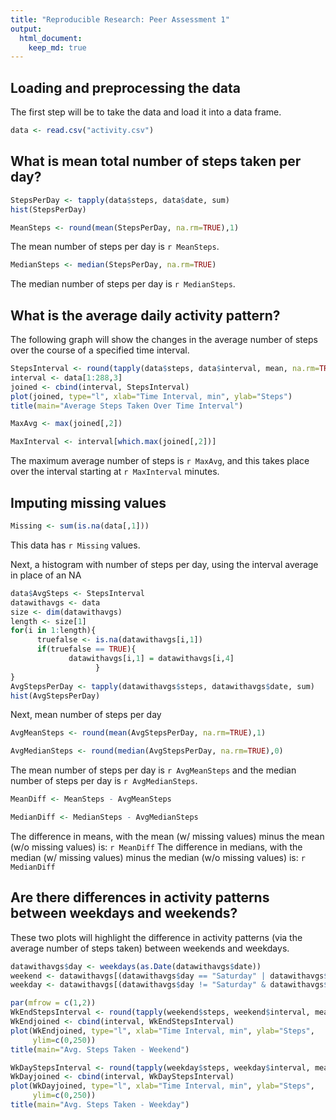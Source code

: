 ```yaml
---
title: "Reproducible Research: Peer Assessment 1"
output: 
  html_document:
    keep_md: true
---
```



## Loading and preprocessing the data
The first step will be to take the data and load it into a data frame.

```r
data <- read.csv("activity.csv")
```


## What is mean total number of steps taken per day?
```r
StepsPerDay <- tapply(data$steps, data$date, sum)
hist(StepsPerDay)
```

```r
MeanSteps <- round(mean(StepsPerDay, na.rm=TRUE),1)
```
The mean number of steps per day is `r MeanSteps`.

```r
MedianSteps <- median(StepsPerDay, na.rm=TRUE)
```
The median number of steps per day is `r MedianSteps`.

## What is the average daily activity pattern?
The following graph will show the changes in the average number of steps over the course of a specified time interval.
```r
StepsInterval <- round(tapply(data$steps, data$interval, mean, na.rm=TRUE),2)
interval <- data[1:288,3]
joined <- cbind(interval, StepsInterval)
plot(joined, type="l", xlab="Time Interval, min", ylab="Steps")
title(main="Average Steps Taken Over Time Interval")
```

```r
MaxAvg <- max(joined[,2])
```

```r
MaxInterval <- interval[which.max(joined[,2])]
```
The maximum average number of steps is `r MaxAvg`, and this takes place over the interval starting at `r MaxInterval` minutes.

## Imputing missing values
```r
Missing <- sum(is.na(data[,1]))
```

This data has `r Missing` values.

Next, a histogram with number of steps per day, using the interval average in place of an NA
```r
data$AvgSteps <- StepsInterval
datawithavgs <- data
size <- dim(datawithavgs)
length <- size[1]
for(i in 1:length){
      truefalse <- is.na(datawithavgs[i,1])
      if(truefalse == TRUE){
             datawithavgs[i,1] = datawithavgs[i,4]     
                   }
}
AvgStepsPerDay <- tapply(datawithavgs$steps, datawithavgs$date, sum)
hist(AvgStepsPerDay)
```

Next, mean number of steps per day
```r
AvgMeanSteps <- round(mean(AvgStepsPerDay, na.rm=TRUE),1)
```

```r
AvgMedianSteps <- round(median(AvgStepsPerDay, na.rm=TRUE),0)
```
The mean number of steps per day is `r AvgMeanSteps` and the median number of steps per day is `r AvgMedianSteps`.

```r
MeanDiff <- MeanSteps - AvgMeanSteps
```

```r
MedianDiff <- MedianSteps - AvgMedianSteps
```
The difference in means, with the mean (w/ missing values) minus the mean (w/o missing values) is: `r MeanDiff`
The difference in medians, with the median (w/ missing values) minus the median (w/o missing values) is: `r MedianDiff`

## Are there differences in activity patterns between weekdays and weekends?

These two plots will highlight the difference in activity patterns (via the average number of steps taken) between weekends and weekdays.

```r
datawithavgs$day <- weekdays(as.Date(datawithavgs$date))
weekend <- datawithavgs[(datawithavgs$day == "Saturday" | datawithavgs$day == "Sunday"),]
weekday <- datawithavgs[(datawithavgs$day != "Saturday" & datawithavgs$day != "Sunday"),]

par(mfrow = c(1,2))
WkEndStepsInterval <- round(tapply(weekend$steps, weekend$interval, mean),2)
WkEndjoined <- cbind(interval, WkEndStepsInterval)
plot(WkEndjoined, type="l", xlab="Time Interval, min", ylab="Steps",
     ylim=c(0,250))
title(main="Avg. Steps Taken - Weekend")

WkDayStepsInterval <- round(tapply(weekday$steps, weekday$interval, mean),2)
WkDayjoined <- cbind(interval, WkDayStepsInterval)
plot(WkDayjoined, type="l", xlab="Time Interval, min", ylab="Steps", 
     ylim=c(0,250))
title(main="Avg. Steps Taken - Weekday")
```